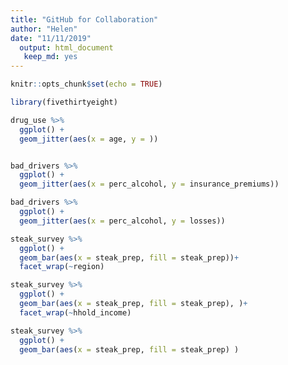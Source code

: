 ```yaml
---
title: "GitHub for Collaboration"
author: "Helen"
date: "11/11/2019"
  output: html_document
   keep_md: yes
---
```


```r
knitr::opts_chunk$set(echo = TRUE)
```

```r
library(fivethirtyeight)
```

```r
drug_use %>% 
  ggplot() + 
  geom_jitter(aes(x = age, y = ))
```


```r

```

```r
bad_drivers %>% 
  ggplot() +
  geom_jitter(aes(x = perc_alcohol, y = insurance_premiums))
```

```r
bad_drivers %>% 
  ggplot() + 
  geom_jitter(aes(x = perc_alcohol, y = losses))
```


```r
steak_survey %>% 
  ggplot() + 
  geom_bar(aes(x = steak_prep, fill = steak_prep))+
  facet_wrap(~region)
```

```r
steak_survey %>% 
  ggplot() + 
  geom_bar(aes(x = steak_prep, fill = steak_prep), )+
  facet_wrap(~hhold_income)
```

```r
steak_survey %>% 
  ggplot() + 
  geom_bar(aes(x = steak_prep, fill = steak_prep) )
```